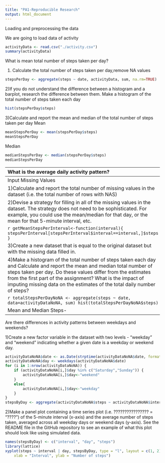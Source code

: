 ---
title: "PA1-Reproducible Research"
output: html_document
---
Loading and preprocessing the data

We are going to load data of activity 
```{r}

activityData <- read.csv("./activity.csv")
summary(activityData)
```

What is mean total number of steps taken per day?

1) Calculate the total number of steps taken per day,remove NA values
```{r}
stepsPerDay <- aggregate(steps ~ date, activityData, sum, na.rm=TRUE)
```
2)If you do not understand the difference between a histogram and a barplot, research the difference between them. Make a histogram of the total number of steps taken each day

```{r}
hist(stepsPerDay$steps)
```
3)Calculate and report the mean and median of the total number of steps taken per day
Mean
```{r}
meanStepsPerDay <- mean(stepsPerDay$steps)
meanStepsPerDay
```
Median
```{r}
medianStepsPerDay <- median(stepsPerDay$steps)
medianStepsPerDay
```


-------------------------------------------------------------------------------------------------
What is the average daily activity pattern?

1)Make a time series plot (i.e. ???????????????? = "????") of the 5-minute interval (x-axis) and the average number of steps taken, averaged across all days (y-axis)

```{r}
stepsPerInterval<-aggregate(steps~interval, data=activityData, mean, na.rm=TRUE)
plot(steps~interval, data=stepsPerInterval, type="l")
```

Which 5-minute interval, on average across all the days in the dataset, contains the maximum number of steps?
```{r}
intervalWithMaxNbSteps <- stepsPerInterval[which.max(stepsPerInterval$steps),]$interval
intervalWithMaxNbSteps
```


------------------------------------------------------------------------------------------------
Input Missing Values

1)Calculate and report the total number of missing values in the dataset (i.e. the total number of rows with NAS)
```{r}
totalValuesMissings <- sum(is.na(activityData$steps))
totalValuesMissings
```

2)Devise a strategy for filling in all of the missing values in the dataset. The strategy does not need to be sophisticated. For example, you could use the mean/median for that day, or the mean for that 5-minute interval, etc.

```{r}
getMeanStepsPerInterval<-function(interval){
    stepsPerInterval[stepsPerInterval$interval==interval,]$steps
}
```

3)Create a new dataset that is equal to the original dataset but with the missing data filled in.
```{r}
activityDataNoNA<-activityData
for(i in 1:nrow(activityDataNoNA)){
    if(is.na(activityDataNoNA[i,]$steps)){
        activityDataNoNA[i,]$steps <- getMeanStepsPerInterval(activityDataNoNA[i,]$interval)
    }
}
```

4)Make a histogram of the total number of steps taken each day and Calculate and report the mean and median total number of steps taken per day. Do these values differ from the estimates from the first part of the assignment? What is the impact of imputing missing data on the estimates of the total daily number of steps?

```{r}
totalStepsPerDayNoNA <- aggregate(steps ~ date, data=activityDataNoNA, sum)
hist(totalStepsPerDayNoNA$steps)
```

Mean and Median Steps-
```{r}
meanStepsPerDayNoNA <- mean(totalStepsPerDayNoNA$steps)
medianStepsPerDayNoNA <- median(totalStepsPerDayNoNA$steps)
```

------------------------------------------------------------------------------------------------
Are there differences in activity patterns between weekdays and weekends?

1)Create a new factor variable in the dataset with two levels - "weekday" and "weekend" indicating whether a given date is a weekday or weekend day.

```{r}
activityDataNoNA$date <- as.Date(strptime(activityDataNoNA$date, format="%Y-%m-%d"))
activityDataNoNA$day <- weekdays(activityDataNoNA$date)
for (i in 1:nrow(activityDataNoNA)) {
    if (activityDataNoNA[i,]$day %in% c("Saturday","Sunday")) {
        activityDataNoNA[i,]$day<-"weekend"
    }
    else{
        activityDataNoNA[i,]$day<-"weekday"
    }
}
stepsByDay <- aggregate(activityDataNoNA$steps ~ activityDataNoNA$interval + activityDataNoNA$day, activityDataNoNA, mean)
```

2)Make a panel plot containing a time series plot (i.e. ???????????????? = "????") of the 5-minute interval (x-axis) and the average number of steps taken, averaged across all weekday days or weekend days (y-axis). See the README file in the GitHub repository to see an example of what this plot should look like using simulated data.
```{r}
names(stepsByDay) <- c("interval", "day", "steps")
library(lattice)
xyplot(steps ~ interval | day, stepsByDay, type = "l", layout = c(1, 2), 
    xlab = "Interval", ylab = "Number of steps")
```

